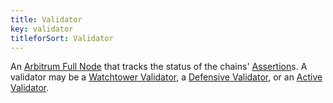 ```yaml
---
title: Validator
key: validator
titleforSort: Validator
---
```


An [Arbitrum Full Node](/intro/glossary#arbitrum-full-node) that tracks the status of the chains' [Assertion](/intro/glossary#assertion)s. A validator may be a
[Watchtower Validator](/intro/glossary#watchtower-validator), a [Defensive Validator](/intro/glossary#defensive-validator), or an
[Active Validator](/intro/glossary#active-validator).
